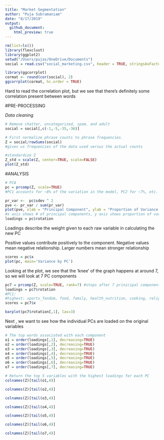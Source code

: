---
title: "Market Segmentation"
author: "Puja Subramaniam"
date: "8/17/2019"
output:
  github_document:
    html_preview: true
---

```{r}
rm(list=ls())
library(flexclust)
library(ggplot2)
setwd("/Users/pujas/OneDrive/Documents")
social = read.csv("social_marketing.csv", header = TRUE, stringsAsFactors = FALSE, row.names = 1)

library(ggcorrplot)
cormat <- round(cor(social), 2)
ggcorrplot(cormat, hc.order = TRUE)
```
Hard to read the correlation plot, but we see that there's definitely some correlation present between words

#PRE-PROCESSING

*Data cleaning*

```{r}
# Remove chatter, uncategorized, spam, and adult
social = social[,c(-1,-5,-35,-36)]

# First normalize phrase counts to phrase frequencies.
Z = social/rowSums(social)
#gives us frequencies of the data used versus the actual counts

#standardize Z
Z_std = scale(Z, center=TRUE, scale=FALSE)
plot(Z_std)
```

#ANALYSIS

```{r}
# PCA
pc = prcomp(Z, scale=TRUE)
#PC1 accounts for ~8% of the variation in the model, PC2 for ~7%, etc.

pr_var <-  pc$sdev ^ 2
pve <- pr_var / sum(pr_var)
plot(pve, xlab = "Principal Component", ylab = "Proportion of Variance Explained", ylim = c(0,1), type = 'b')
#x axis shows # of principal components, y axis shows proportion of variance 
loadings = pc$rotation
```

Loadings describe the weight given to each raw variable in calculating the new PC

Positive values contribute positively to the component. Negative values mean negative relationship. Larger numbers mean stronger relationship

```{r}
scores = pc$x
plot(pc, main='Variance by PC')
```

Looking at the plot, we see that the 'knee' of the graph happens at around 7, so we will look at 7 PC components

```{r}
pc7 = prcomp(Z, scale=TRUE, rank=7) #stops after 7 prinicipal components
loadings = pc7$rotation
#PC1: 
#highest: sports_fandom, food, family, health_nutrition, cooking, religion, parenting, personal fitness
scores = pc7$x

barplot(pc7$rotation[,1], las=3)
```

Next , we want to see how the individual PCs are loaded on the original variables
```{r}
# The top words associated with each component
o1 = order(loadings[,1], decreasing=TRUE)
o2 = order(loadings[,2], decreasing=TRUE)
o3 = order(loadings[,3], decreasing=TRUE)
o4 = order(loadings[,4], decreasing=TRUE)
o5 = order(loadings[,5], decreasing=TRUE)
o6 = order(loadings[,6], decreasing=TRUE)
o7 = order(loadings[,7], decreasing=TRUE)

# Return the top 5 variables with the highest loadings for each PC
colnames(Z)[tail(o1,4)]

colnames(Z)[tail(o2,4)]

colnames(Z)[tail(o3,4)]

colnames(Z)[tail(o4,4)]

colnames(Z)[tail(o5,4)]

colnames(Z)[tail(o6,4)]

colnames(Z)[tail(o7,4)]

```
